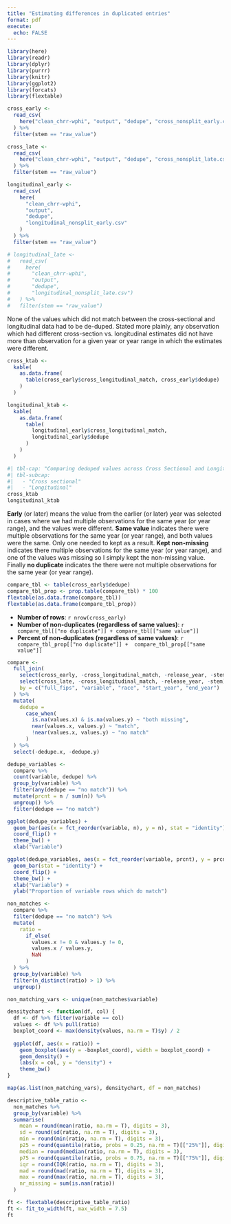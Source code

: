 ```yaml
---
title: "Estimating differences in duplicated entries"
format: pdf
execute:
  echo: FALSE
---
```


```r
library(here)
library(readr)
library(dplyr)
library(purrr)
library(knitr)
library(ggplot2)
library(forcats)
library(flextable)
```

```r
cross_early <-
  read_csv(
    here("clean_chrr-wphi", "output", "dedupe", "cross_nonsplit_early.csv")
  ) %>%
  filter(stem == "raw_value")

cross_late <-
  read_csv(
    here("clean_chrr-wphi", "output", "dedupe", "cross_nonsplit_late.csv")
  ) %>%
  filter(stem == "raw_value")

longitudinal_early <-
  read_csv(
    here(
      "clean_chrr-wphi",
      "output",
      "dedupe",
      "longitudinal_nonsplit_early.csv"
    )
  ) %>%
  filter(stem == "raw_value")

# longitudinal_late <-
#   read_csv(
#     here(
#       "clean_chrr-wphi",
#       "output",
#       "dedupe",
#       "longitudinal_nonsplit_late.csv")
#   ) %>%
#   filter(stem == "raw_value")
```

None of the values which did not match between the cross-sectional and longitudinal data had to be de-duped. Stated more plainly, any observation which had different cross-section vs. longitudinal estimates did not have more than observation for a given year or year range in which the estimates were different.

```r
cross_ktab <-
  kable(
    as.data.frame(
      table(cross_early$cross_longitudinal_match, cross_early$dedupe)
    )
  )

longitudinal_ktab <-
  kable(
    as.data.frame(
      table(
        longitudinal_early$cross_longitudinal_match,
        longitudinal_early$dedupe
      )
    )
  )
```

```r
#| tbl-cap: "Comparing deduped values across Cross Sectional and Longitudinal data"
#| tbl-subcap: 
#|   - "Cross sectional"
#|   - "Longitudinal"
cross_ktab
longitudinal_ktab
```

**Early** (or later) means the value from the earlier (or later) year was selected in cases where we had multiple observations for the same year (or year range), and the values were different. **Same value** indicates there were multiple observations for the same year (or year range), and both values were the same. Only one needed to kept as a result. **Kept non-missing** indicates there multiple observations for the same year (or year range), and one of the values was missing so I simply kept the non-missing value. Finally **no duplicate** indicates the there were not multiple observations for the same year (or year range).

```r
compare_tbl <- table(cross_early$dedupe)
compare_tbl_prop <- prop.table(compare_tbl) * 100
flextable(as.data.frame(compare_tbl))
flextable(as.data.frame(compare_tbl_prop))
```

* **Number of rows**: `r nrow(cross_early)`
* **Number of non-duplicates (regardless of same values)**: `r compare_tbl[["no duplicate"]] + compare_tbl[["same value"]]`
* **Percent of non-duplicates (regardless of same values)**: `r compare_tbl_prop[["no duplicate"]] +  compare_tbl_prop[["same value"]]`

```r
compare <-
  full_join(
    select(cross_early, -cross_longitudinal_match, -release_year, -stem),
    select(cross_late, -cross_longitudinal_match, -release_year, -stem),
    by = c("full_fips", "variable", "race", "start_year", "end_year")
  ) %>%
  mutate(
    dedupe =
      case_when(
        is.na(values.x) & is.na(values.y) ~ "both missing",
        near(values.x, values.y) ~ "match",
        !near(values.x, values.y) ~ "no match"
      )
  ) %>%
  select(-dedupe.x, -dedupe.y)

dedupe_variables <-
  compare %>%
  count(variable, dedupe) %>%
  group_by(variable) %>%
  filter(any(dedupe == "no match")) %>%
  mutate(prcnt = n / sum(n)) %>%
  ungroup() %>%
  filter(dedupe == "no match")
```

```r
ggplot(dedupe_variables) +
  geom_bar(aes(x = fct_reorder(variable, n), y = n), stat = "identity") +
  coord_flip() +
  theme_bw() +
  xlab("Variable")

ggplot(dedupe_variables, aes(x = fct_reorder(variable, prcnt), y = prcnt)) +
  geom_bar(stat = "identity") +
  coord_flip() +
  theme_bw() +
  xlab("Variable") +
  ylab("Proportion of variable rows which do match")
```

```r
non_matches <-
  compare %>%
  filter(dedupe == "no match") %>%
  mutate(
    ratio =
      if_else(
        values.x != 0 & values.y != 0,
        values.x / values.y,
        NaN
      )
  ) %>%
  group_by(variable) %>%
  filter(n_distinct(ratio) > 1) %>%
  ungroup()

non_matching_vars <- unique(non_matches$variable)
```

```r
densitychart <- function(df, col) {
  df <- df %>% filter(variable == col)
  values <- df %>% pull(ratio)
  boxplot_coord <- max(density(values, na.rm = T)$y) / 2
  
  ggplot(df, aes(x = ratio)) +
    geom_boxplot(aes(y = -boxplot_coord), width = boxplot_coord) +
    geom_density() +
    labs(x = col, y = "density") +
    theme_bw()
}

map(as.list(non_matching_vars), densitychart, df = non_matches)
```

```r
descriptive_table_ratio <-
  non_matches %>%
  group_by(variable) %>%
  summarise(
    mean = round(mean(ratio, na.rm = T), digits = 3),
    sd = round(sd(ratio, na.rm = T), digits = 3),
    min = round(min(ratio, na.rm = T), digits = 3),
    p25 = round(quantile(ratio, probs = 0.25, na.rm = T)[["25%"]], digits = 3),
    median = round(median(ratio, na.rm = T), digits = 3),
    p75 = round(quantile(ratio, probs = 0.75, na.rm = T)[["75%"]], digits = 3),
    iqr = round(IQR(ratio, na.rm = T), digits = 3),
    mad = round(mad(ratio, na.rm = T), digits = 3),
    max = round(max(ratio, na.rm = T), digits = 3),
    nr_missing = sum(is.nan(ratio))
  )

ft <- flextable(descriptive_table_ratio)
ft <- fit_to_width(ft, max_width = 7.5)
ft
```
